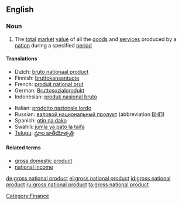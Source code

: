 {{wikipedia}}
==English==

===Noun===
{{en-noun|sg=[[gross]] [[national]] [[product]]|gross national products}} {{abbreviated|GNP}}

# The [[total]] [[market]] [[value]] of all the [[goods]] and [[service]]s produced by a [[nation]] during a specified [[period]]

====Translations====
{{trans-top|The total market value of all the goods and services produced by a nation during a specified period}}
* Dutch: [[bruto nationaal product]]
* Finnish: [[bruttokansantuote]]
* French: [[produit national brut]]
* German: [[Bruttosozialprodukt]] {{n}}
* Indonesian: [[produk nasional bruto]]
{{trans-mid}}
* Italian: [[prodotto nazionale lordo]]
* Russian: [[валовой национальный продукт]] (abbreviation [[ВНП]])
* Spanish: [[otin na dako]]
* Swahili: [[jumla ya pato la taifa]]
* [[Telugu]]: [[స్థూల జాతీయోత్పత్తి]]
{{trans-bottom}}

====Related terms====
* [[gross domestic product]]
* [[national income]]

[[Category:Finance]]

[[de:gross national product]]
[[el:gross national product]]
[[id:gross national product]]
[[ru:gross national product]]
[[ta:gross national product]]
